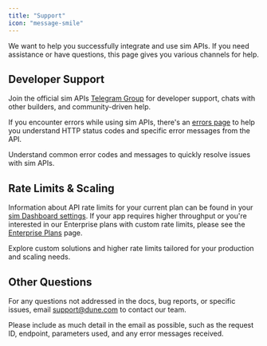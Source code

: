 ```yaml
---
title: "Support"
icon: "message-smile"
---
```


We want to help you successfully integrate and use sim APIs.
If you need assistance or have questions, this page gives you various channels for help.

## Developer Support

Join the official sim APIs [Telegram Group](https://t.me/+nvyoX5xyxNwyNjU0) for developer support, chats with other builders, and community-driven help.

<Card title="Telegram" icon="telegram" iconType="regular" horizontal href="https://t.me/+nvyoX5xyxNwyNjU0">
  
</Card>

If you encounter errors while using sim APIs, there's an [errors page](/errors) to help you understand HTTP status codes and specific error messages from the API.

<Card title="Troubleshoot API Errors" icon="bug" horizontal href="/errors">
  Understand common error codes and messages to quickly resolve issues with sim APIs.
</Card>

## Rate Limits & Scaling

Information about API rate limits for your current plan can be found in your [sim Dashboard settings](/settings/api).
If your app requires higher throughput or you're interested in our Enterprise plans with custom rate limits, please see the [Enterprise Plans](/enterprise-plans) page.

<Card title="Enterprise PLans" icon="gauge-circle-plus" horizontal href="/errors">
  Explore custom solutions and higher rate limits tailored for your production and scaling needs.
</Card>

## Other Questions

For any questions not addressed in the docs, bug reports, or specific issues, email [support@dune.com](mailto:support@dune.com) to contact our team.

<Card title="Support Email" icon="envelope" horizontal href="mailto:support@dune.com">
  
</Card>

<Note>
  Please include as much detail in the email as possible, such as the request ID, endpoint, parameters used, and any error messages received.
</Note>